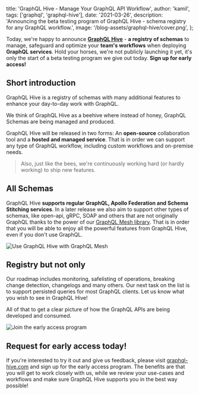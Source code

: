 
  title: 'GraphQL Hive - Manage Your GraphQL API Workflow',
  author: 'kamil',
  tags: ['graphql', 'graphql-hive'],
  date: '2021-03-26',
  description:
    'Announcing the beta testing program of GraphQL Hive - schema registry for any GraphQL workflow.',
  image: '/blog-assets/graphql-hive/cover.png',
};


Today, we're happy to announce [**GraphQL Hive**](https://graphql-hive.com) - **a registry of schemas** to manage, safeguard and optimize your **team's workflows** when deploying **GraphQL services**.
Hold your horses, we're not publicly launching it yet, it's only the start of a beta testing program we give out today. **Sign up for early access!**

## Short introduction

GraphQL Hive is a registry of schemas with many additional features to enhance your day-to-day work with GraphQL.

We think of GraphQL Hive as a beehive where instead of honey, GraphQL Schemas are being managed and produced.

GraphQL Hive will be released in two forms: An **open-source** collaboration tool and a **hosted and managed service**.
That is in order we can support any type of GraphQL workflow, including custom workflows and on-premise needs.

> Also, just like the bees, we're continuously working hard (or hardly working) to ship new features.

## All Schemas

GraphQL Hive **supports regular GraphQL, Apollo Federation and Schema Stitching services**.
In a later release we also aim to support other types of schemas, like open-api, gRPC, SOAP and others that are not originally GraphQL thanks to the power of our [GraphQL Mesh library](https://www.graphql-mesh.com).
That is in order that you will be able to enjoy all the powerful features from GraphQL Hive, even if you don't use GraphQL.

![Use GraphQL Hive with GraphQL Mesh](https://the-guild-og-image.vercel.app/**Beyond**%20GraphQL.png?theme=light&md=1&fontSize=100px&images=https://www.graphql-mesh.com/img/mesh-text-logo.svg&images=https%3A%2F%2Fgraphql-hive.com%2Flogo.svg&widths=auto&widths=380)

## Registry but not only

Our roadmap includes monitoring, safelisting of operations, breaking change detection, changelogs and many others. Our next task on the list is to support persisted queries for most GraphQL clients. Let us know what you wish to see in GraphQL Hive!

All of that to get a clear picture of how the GraphQL APIs are being developed and consumed.

![Join the early access program](https://the-guild-og-image.vercel.app/**Join**%20the%20early%20access%20program.png?theme=light&md=1&fontSize=100px&images=https%3A%2F%2Fthe-guild.dev%2Fstatic%2Flogo.svg&images=https%3A%2F%2Fgraphql-hive.com%2Flogo.svg)

## Request for early access today!

If you're interested to try it out and give us feedback, please visit [graphql-hive.com](https://graphql-hive.com) and sign up for the early access program.
The benefits are that you will get to work closely with us, while we review your use-cases and workflows and make sure GraphQL Hive supports you in the best way possible!
